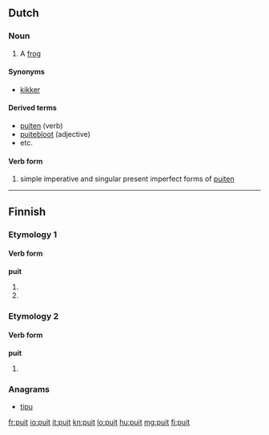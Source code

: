 ==Dutch==

===Noun===
{{nl-noun|m|puiten|puitje}}

# {{archaic|dialectal}} A [[frog]]

====Synonyms====
* [[kikker]] {{m}}

====Derived terms====
* [[puiten]] (verb)
* [[puitebloot]] (adjective)
* etc.

====Verb form====
# simple imperative and singular present imperfect forms of [[puiten]]

----

==Finnish==

===Etymology 1===

====Verb form====
'''puit'''

# {{fi-form of|type=verb|pr=second-person|pl=singular|mood=indicative|tense=present|[[puida]]}}
# {{fi-form of|type=verb|pr=second-person|pl=singular|mood=indicative|tense=past|[[puida]]}}

===Etymology 2===

====Verb form====
'''puit'''

# {{fi-form of|type=verb|pr=second-person|pl=singular|mood=indicative|tense=past|[[pukea]]}}

===Anagrams===
* [[tipu]]

[[fr:puit]]
[[io:puit]]
[[it:puit]]
[[kn:puit]]
[[lo:puit]]
[[hu:puit]]
[[mg:puit]]
[[fi:puit]]